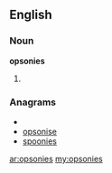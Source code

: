 ==English==

===Noun===
'''opsonies''' {{p}}

# {{plural of|[[opsony#English|opsony]]}}

===Anagrams===
* {{alphagram|einoopss}}
* [[opsonise#English|opsonise]]
* [[spoonies#English|spoonies]]

[[ar:opsonies]]
[[my:opsonies]]